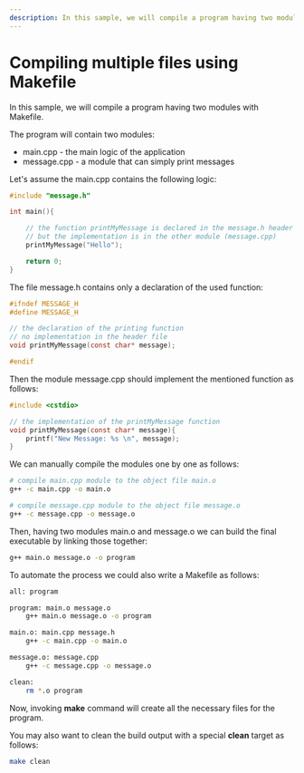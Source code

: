 ```yaml
---
description: In this sample, we will compile a program having two modules with Makefile.
---
```


# Compiling multiple files using Makefile

In this sample, we will compile a program having two modules with Makefile. 

The program will contain two modules:
- main.cpp - the main logic of the application
- message.cpp - a module that can simply print messages

Let's assume the main.cpp contains the following logic:
```c
#include "message.h"

int main(){

    // the function printMyMessage is declared in the message.h header file
    // but the implementation is in the other module (message.cpp)
    printMyMessage("Hello");

    return 0;
}
```

The file message.h contains only a declaration of the used function:
```c
#ifndef MESSAGE_H
#define MESSAGE_H

// the declaration of the printing function
// no implementation in the header file
void printMyMessage(const char* message);

#endif
```

Then the module message.cpp should implement the mentioned function as follows:
```c
#include <cstdio>

// the implementation of the printMyMessage function 
void printMyMessage(const char* message){
	printf("New Message: %s \n", message);
}
```

We can manually compile the modules one by one as follows:
```sh
# compile main.cpp module to the object file main.o
g++ -c main.cpp -o main.o

# compile message.cpp module to the object file message.o
g++ -c message.cpp -o message.o
```

Then, having two modules main.o and message.o we can build the final executable by linking those together:
```sh
g++ main.o message.o -o program
``` 

To automate the process we could also write a Makefile as follows:
```sh
all: program

program: main.o message.o
	g++ main.o message.o -o program

main.o: main.cpp message.h
	g++ -c main.cpp -o main.o

message.o: message.cpp
	g++ -c message.cpp -o message.o

clean:
	rm *.o program
```

Now, invoking **make** command will create all the necessary files for the program.

You may also want to clean the build output with a special **clean** target as follows:
```sh
make clean
``` 